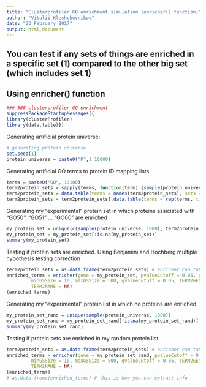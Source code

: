 ```yaml
---
title: "Clusterprofiler GO enrichment simulation (enricher() function)"
author: "Vitalii Kleshchevnikov"
date: "23 February 2017"
output: html_document
---
```


## You can test if any sets of things are enriched in a specific set (1) compared to the other big set (which includes set 1)
## Using enricher() function
```r
### ### clusterprofiler GO enrichment
suppressPackageStartupMessages({
library(clusterProfiler)
library(data.table)})
```

Generating artificial protein universe:

```r
# generating protein universe
set.seed(1)
protein_universe = paste0("P",1:10000)
```

Generating artificial GO terms to protein ID mapping lists

```r
terms = paste0("GO", 1:100)
term2protein_sets = sapply(terms, function(term) {sample(protein_universe, sample(80:500, 1))})
term2protein_sets = data.table(terms = names(term2protein_sets), sets = term2protein_sets)
term2protein_sets = term2protein_sets[,data.table(terms = rep(terms, times = sapply(sets,length)), proteins = unlist(sets))]
```

Generating my "experimental" protein set in which proteins assiciated with "GO50", "GO51" ... "GO60" are enriched

```r
my_protein_set = unique(c(sample(protein_universe, 1000), term2protein_sets[terms %in% paste0("GO", 50:60), proteins[1:30], by = terms]$V1))
my_protein_set = my_protein_set[!is.na(my_protein_set)]
summary(my_protein_set)
```

Testing if protein sets are enriched. Using Benjamini and Hochberg multiple hypothesis testing correction

```r
term2protein_sets = as.data.frame(term2protein_sets) # enricher can take only data.frame as TERM2GENE argument
enriched_terms = enricher(gene = my_protein_set, pvalueCutoff = 0.05, pAdjustMethod = "BH", universe = protein_universe,
         minGSSize = 10, maxGSSize = 500, qvalueCutoff = 0.05, TERM2GENE = term2protein_sets,
         TERM2NAME = NA)
(enriched_terms)
```

Generating my "experimental" protein list in which no proteins are enriched

```r
my_protein_set_rand = unique(sample(protein_universe, 1000))
my_protein_set_rand = my_protein_set_rand[!is.na(my_protein_set_rand)]
summary(my_protein_set_rand)
```

Testing if protein sets are enriched in my random protein list

```r
term2protein_sets = as.data.frame(term2protein_sets) # enricher can take only data.frame as TERM2GENE argument
enriched_terms = enricher(gene = my_protein_set_rand, pvalueCutoff = 0.05, pAdjustMethod = "BH", universe = protein_universe,
         minGSSize = 10, maxGSSize = 500, qvalueCutoff = 0.05, TERM2GENE = term2protein_sets,
         TERM2NAME = NA)
(enriched_terms)
# as.data.frame(enriched_terms) # this is how you can extract info
```